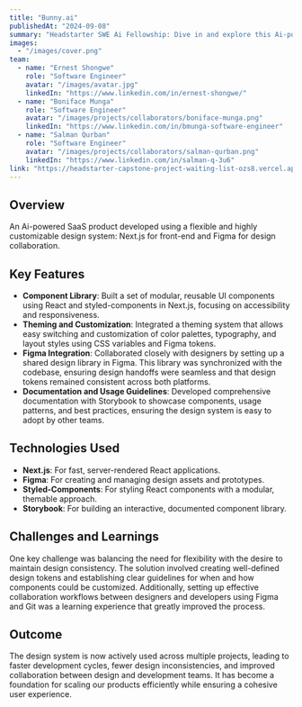 ```yaml
---
title: "Bunny.ai"
publishedAt: "2024-09-08"
summary: "Headstarter SWE Ai Fellowship: Dive in and explore this Ai-powered SaaS Project's properties and build process. Experience the power of using LLMs and RAG for ultmimate SaaS product development."
images:
  - "/images/cover.png"
team:
  - name: "Ernest Shongwe"
    role: "Software Engineer"
    avatar: "/images/avatar.jpg"
    linkedIn: "https://www.linkedin.com/in/ernest-shongwe/"
  - name: "Boniface Munga"
    role: "Software Engineer"
    avatar: "/images/projects/collaborators/boniface-munga.png"
    linkedIn: "https://www.linkedin.com/in/bmunga-software-engineer"
  - name: "Salman Qurban"
    role: "Software Engineer"
    avatar: "/images/projects/collaborators/salman-qurban.png"
    linkedIn: "https://www.linkedin.com/in/salman-q-3u6"
link: "https://headstarter-capstone-project-waiting-list-ozs8.vercel.app/"
---
```


## Overview

An Ai-powered SaaS product developed using a flexible and highly customizable design system: Next.js for front-end and Figma for design collaboration.

## Key Features

- **Component Library**: Built a set of modular, reusable UI components using React and styled-components in Next.js, focusing on accessibility and responsiveness.
- **Theming and Customization**: Integrated a theming system that allows easy switching and customization of color palettes, typography, and layout styles using CSS variables and Figma tokens.
- **Figma Integration**: Collaborated closely with designers by setting up a shared design library in Figma. This library was synchronized with the codebase, ensuring design handoffs were seamless and that design tokens remained consistent across both platforms.
- **Documentation and Usage Guidelines**: Developed comprehensive documentation with Storybook to showcase components, usage patterns, and best practices, ensuring the design system is easy to adopt by other teams.

## Technologies Used

- **Next.js**: For fast, server-rendered React applications.
- **Figma**: For creating and managing design assets and prototypes.
- **Styled-Components**: For styling React components with a modular, themable approach.
- **Storybook**: For building an interactive, documented component library.

## Challenges and Learnings

One key challenge was balancing the need for flexibility with the desire to maintain design consistency. The solution involved creating well-defined design tokens and establishing clear guidelines for when and how components could be customized. Additionally, setting up effective collaboration workflows between designers and developers using Figma and Git was a learning experience that greatly improved the process.

## Outcome

The design system is now actively used across multiple projects, leading to faster development cycles, fewer design inconsistencies, and improved collaboration between design and development teams. It has become a foundation for scaling our products efficiently while ensuring a cohesive user experience.